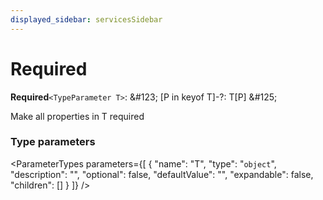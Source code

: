 ```yaml
---
displayed_sidebar: servicesSidebar
---
```



# Required

 **Required**`<TypeParameter T>`: \&#123; [P in keyof T]-?: T[P] \&#125;

Make all properties in T required

### Type parameters

<ParameterTypes parameters={[
  {
    "name": "T",
    "type": "`object`",
    "description": "",
    "optional": false,
    "defaultValue": "",
    "expandable": false,
    "children": []
  }
]} />
